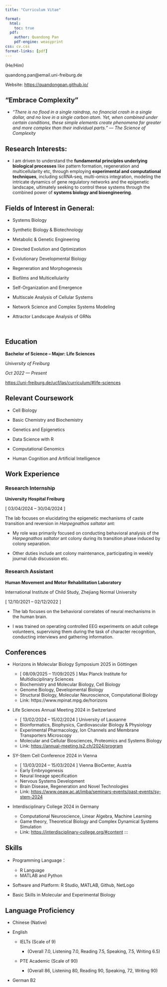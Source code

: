 ```yaml
---
title: "Curriculum Vitae"

format:
  html:
    toc: true
  pdf:
    author: Quandong Pan
    pdf-engine: weasyprint
css: cv.css
format-links: [pdf]
---
```


::: {.print-only .contact-block}
(He/Him)

quandong.pan\@email.uni-freiburg.de

Website: <https://quandongpan.github.io/>
:::

## “Embrace Complexity”

-   *"There is no flood in a single raindrop, no financial crash in a single dollar, and no love in a single carbon atom. Yet, when combined under certain conditions, these simple elements create phenomena far greater and more complex than their individual parts." --- The Science of Complexity*

## Research Interests:

-   I am driven to understand the **fundamental principles underlying biological processes** like pattern formation, regeneration and multicellularity etc, through employing **experimental and computational techniques**, including scRNA‐seq, multi-omics integration, modeling the intricate dynamics of gene regulatory networks and the epigenetic landscape, ultimately seeking to control these systems through the combined power of **systems biology and bioengineering**.

## Fields of Interest in General:

-   Systems Biology

-   Synthetic Biology & Biotechnology

-   Metabolic & Genetic Engineering

-   Directed Evolution and Optimization

-   Evolutionary Developmental Biology

-   Regeneration and Morphogenesis

-   Biofilms and Multicellularity

-   Self-Organization and Emergence

-   Multiscale Analysis of Cellular Systems

-   Network Science and Complex Systems Modeling

-   Attractor Landscape Analysis of GRNs

 

## Education

**Bachelor of Science -- Major: Life Sciences**

*University of Freiburg*

*Oct 2022 --- Present*

<https://uni-freiburg.de/ucf/las/curriculum/#life-sciences>

## Relevant Coursework

-   Cell Biology

-   Basic Chemistry and Biochemistry

-   Genetics and Epigenetics

-   Data Science with R

-   Computational Genomics

-   Human Cognition and Artificial Intelligence

## Work Experience {style="page-break-before: no"}

### Research Internship

**University Hospital Freiburg**

\[ 03/04/2024 – 30/04/2024 \]

The lab focuses on elucidating the epigenetic mechanisms of caste transition and reversion in *Harpegnathos saltator* ant:

-   My role was primarily focused on conducting behavioral analysis of the *Harpegnathos saltator* ant colony during its transition phase induced by colony separation.

-   Other duties include ant colony maintenance, participating in weekly journal club discussion etc.

### **Research Assistant**

**Human Movement and Motor Rehabilitation Laboratory**

International Institute of Child Study, Zhejiang Normal University

\[ 12/10/2021 – 02/12/2022 \]

-   The lab focuses on the behavioral correlates of neural mechanisms in the human brain.

-   I was trained on operating controlled EEG experiments on adult college volunteers, supervising them during the task of character recognition, conducting interviews and gathering information.

## Conferences

-   Horizons in Molecular Biology Symposium 2025 in Göttingen

    -   \[ 08/09/2025 – 11/09/2025 \] Max Planck Institute for Multidisciplinary Sciences
    -   Biochemistry and Molecular Biology, Cell Biology
    -   Genome Biology, Developmental Biology
    -   Structural Biology, Molecular Neuroscience, Computational Biology
    -   Link: https://www.mpinat.mpg.de/horizons

-   Life Sciences Annual Meeting 2024 in Switzerland

    -   \[ 13/02/2024 – 15/02/2024 \] University of Lausanne
    -   Bioinformatics, Biophysics, Cardiovascular Biology & Physiology
    -   Experimental Pharmacology, Ion Channels and Membrane Transporters Microscopy
    -   Molecular and Cellular Biosciences, Proteomics and Systems Biology
    -   Link: <https://annual-meeting.ls2.ch/2024/program>

-   SY-Stem Cell Conference 2024 in Vienna

    -   \[ 13/03/2024 – 15/03/2024 \] Vienna BioCenter, Austria
    -   Early Embryogenesis
    -   Neural lineage specification
    -   Nervous Systems Development
    -   Brain Disease, Regeneration and Novel Technologies
    -   Link: <https://www.oeaw.ac.at/imba/seminars-events/past-events/sy-stem-2024>

-   Interdisciplinary College 2024 in Germany

    -   Computational Neuroscience, Linear Algebra, Machine Learning
    -   Game theory, Theoretical Biology and Complex Dynamical Systems Simulation
    -   Link: <https://interdisciplinary-college.org/#content> :::

## Skills

-   Programming Language：

    -   R Language
    -   MATLAB and Python

-   Software and Platform: R Studio, MATLAB, Github, NetLogo

-   Basic Skills in Molecular and Experimental Biology

## Language Proficiency

-   Chinese (Native)

-   English

    -   IELTs (Scale of 9)

        -   (Overall 7.0, Listening 7.0, Reading 7.5, Speaking, 7.5, Writing 6.5)

    -   PTE Academic (Scale of 90)

        -   (Overall 86, Listening 80, Reading 90, Speaking, 72, Writing 90)

-   German B2
